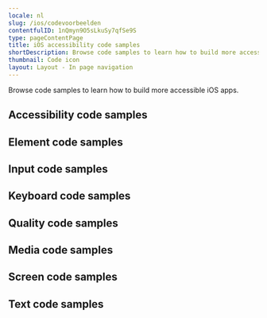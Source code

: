 ```yaml
---
locale: nl
slug: /ios/codevoorbeelden
contentfulID: 1nQmyn9O5sLkuSy7qfSe9S
type: pageContentPage
title: iOS accessibility code samples
shortDescription: Browse code samples to learn how to build more accessible iOS apps.
thumbnail: Code icon
layout: Layout - In page navigation
---
```


Browse code samples to learn how to build more accessible iOS apps.

## Accessibility code samples

<LinkList title="List of iOS Accessibility Code samples" isHighlighted={true}>
  <LinkListItem url="https://appt.org/nl/docs/ios/samples/accessibility-action" title="Accessibility action" pageTitle="Accessibility action on iOS" shortDescription="Accessibility actions provide alternative ways for users of assistive technologies to perform actions."/>
  <LinkListItem url="https://appt.org/nl/docs/ios/samples/accessibility-announcement" title="Accessibility announcement" pageTitle="Accessibility announcement on iOS" shortDescription="Users of assistive technologies should be made aware of important changes in content through accessibility announcements."/>
  <LinkListItem url="https://appt.org/nl/docs/ios/samples/accessibility-dialog" title="Accessibility dialog" pageTitle="Accessibility dialog on iOS" shortDescription="A dialog overlays the screen and offers one or more actions to proceed."/>
  <LinkListItem url="https://appt.org/nl/docs/ios/samples/accessibility-focus-indicator" title="Accessibility focus indicator" pageTitle="Accessibility focus indicator on iOS" shortDescription="Users should know which element has focus when using a keyboard or assistive technology."/>
  <LinkListItem url="https://appt.org/nl/docs/ios/samples/accessibility-focus" title="Accessibility focus" pageTitle="Accessibility focus on iOS" shortDescription="Sometimes you need to programmatically move the accessibility focus to a specific element."/>
  <LinkListItem url="https://appt.org/nl/docs/ios/samples/accessibility-focusability" title="Accessibility focusability" pageTitle="Accessibility focusability on iOS" shortDescription="An element should indicate whether it should be focusable by assistive technologies or not."/>
  <LinkListItem url="https://appt.org/nl/docs/ios/samples/accessibility-group" title="Accessibility group" pageTitle="Accessibility group on iOS" shortDescription="It is easier and quicker for users of assistive technologies to interact with grouped elements."/>
  <LinkListItem url="https://appt.org/nl/docs/ios/samples/accessibility-hint" title="Accessibility hint" pageTitle="Accessibility hint on iOS" shortDescription="An accessibility hint helps users to understand what will happen after performing an action."/>
  <LinkListItem url="https://appt.org/nl/docs/ios/samples/accessibility-label" title="Accessibility label" pageTitle="Accessibility label on iOS" shortDescription="An accessibility label helps users of assistive technologies to identify elements on the screen."/>
  <LinkListItem url="https://appt.org/nl/docs/ios/samples/accessibility-language" title="Accessibility language" pageTitle="Accessibility language on iOS" shortDescription="When content is written in multiple languages, foreign words should ideally be indicated in their respective language."/>
  <LinkListItem url="https://appt.org/nl/docs/ios/samples/accessibility-link" title="Accessibility link" pageTitle="Accessibility link on iOS" shortDescription="Links should be accessible for users of assistive technologies."/>
  <LinkListItem url="https://appt.org/nl/docs/ios/samples/accessibility-live-region" title="Accessibility live region" pageTitle="Accessibility live region on iOS" shortDescription="A live region allows users of assistive technologies to receive updates whenever important information on the screen changes."/>
  <LinkListItem url="https://appt.org/nl/docs/ios/samples/accessibility-modal" title="Accessibility modal" pageTitle="Accessibility modal on iOS" shortDescription="A modal overlays the screen with additional content."/>
  <LinkListItem url="https://appt.org/nl/docs/ios/samples/accessibility-name" title="Accessibility name" pageTitle="Accessibility name on iOS" shortDescription="The accessibility name indicates the name used for interface elements by assistive technologies."/>
  <LinkListItem url="https://appt.org/nl/docs/ios/samples/accessibility-order" title="Accessibility order" pageTitle="Accessibility order on iOS" shortDescription="Assistive technologies try to determine a logical accessibility order based on the placement and properties of the elements on the screen."/>
  <LinkListItem url="https://appt.org/nl/docs/ios/samples/accessibility-role" title="Accessibility role" pageTitle="Accessibility role on iOS" shortDescription="An accessibility role helps users of assistive technologies to understand the purpose of elements on the screen."/>
  <LinkListItem url="https://appt.org/nl/docs/ios/samples/accessibility-state" title="Accessibility state" pageTitle="Accessibility state on iOS" shortDescription="An accessibility state helps users of assistive technologies to understand the state of elements on the screen."/>
  <LinkListItem url="https://appt.org/nl/docs/ios/samples/accessibility-value" title="Accessibility value" pageTitle="Accessibility value on iOS" shortDescription="An accessibility value helps users of assistive technologies to understand the value of elements on the screen."/>
</LinkList>

## Element code samples

<LinkList title="List of iOS Element Code samples" isHighlighted={true}>
  <LinkListItem url="https://appt.org/nl/docs/ios/samples/element-focus-change" title="Element focus change" pageTitle="Element focus change on iOS" shortDescription="Whenever an element receives focus, it should not automatically trigger an event which changes context."/>
  <LinkListItem url="https://appt.org/nl/docs/ios/samples/element-identification" title="Element identification" pageTitle="Element identification on iOS" shortDescription="Functionality that is repeated on multiple screens should use consistent identification."/>
  <LinkListItem url="https://appt.org/nl/docs/ios/samples/element-position" title="Element position" pageTitle="Element position on iOS" shortDescription="Components that are repeated on multiple screens should have a consistent position."/>
</LinkList>

## Input code samples

<LinkList title="List of iOS Input Code samples" isHighlighted={true}>
  <LinkListItem url="https://appt.org/nl/docs/ios/samples/input-cancellation" title="Input cancellation" pageTitle="Input cancellation on iOS" shortDescription="Users should be able to cancel accidental interaction."/>
  <LinkListItem url="https://appt.org/nl/docs/ios/samples/input-content-type" title="Input content type" pageTitle="Input content type on iOS" shortDescription="Setting the content type for input fields helps user entering data."/>
  <LinkListItem url="https://appt.org/nl/docs/ios/samples/input-errors" title="Input errors" pageTitle="Input errors on iOS" shortDescription="Users should be notified when they make input errors."/>
  <LinkListItem url="https://appt.org/nl/docs/ios/samples/input-gestures" title="Input gestures" pageTitle="Input gestures on iOS" shortDescription="Gesture activated functionality should also be available without the use of gestures."/>
  <LinkListItem url="https://appt.org/nl/docs/ios/samples/input-instructions" title="Input instructions" pageTitle="Input instructions on iOS" shortDescription="When a label might not describe the requested input sufficiently, you should add additional instructions."/>
  <LinkListItem url="https://appt.org/nl/docs/ios/samples/input-keyboard-type" title="Input keyboard type" pageTitle="Input keyboard type on iOS" shortDescription="Setting the keyboard type for input fields helps user entering data."/>
  <LinkListItem url="https://appt.org/nl/docs/ios/samples/input-label" title="Input label" pageTitle="Input label on iOS" shortDescription="Input fields should have labels so that users know what input data is expected."/>
  <LinkListItem url="https://appt.org/nl/docs/ios/samples/input-motion" title="Input motion" pageTitle="Input motion on iOS" shortDescription="Provide an alternative way for actions activated by motion, to allow everyone to use the functionality."/>
  <LinkListItem url="https://appt.org/nl/docs/ios/samples/input-predictable" title="Input predictable" pageTitle="Input predictable on iOS" shortDescription="Whenever a user provides input, there should be no change of context."/>
</LinkList>

## Keyboard code samples

<LinkList title="List of iOS Keyboard Code samples" isHighlighted={true}>
  <LinkListItem url="https://appt.org/nl/docs/ios/samples/keyboard-order" title="Keyboard order" pageTitle="Keyboard order on iOS" shortDescription="By adjusting the keyboard order, you can provide a great experience for users that control their device using a hardware keyboard."/>
  <LinkListItem url="https://appt.org/nl/docs/ios/samples/keyboard-shortcuts" title="Keyboard shortcuts" pageTitle="Keyboard shortcuts on iOS" shortDescription="Most people operate their smartphones with touch, but some people use an external keyboard."/>
</LinkList>

## Quality code samples

<LinkList title="List of iOS Quality Code samples" isHighlighted={true}>
  <LinkListItem url="https://appt.org/nl/docs/ios/samples/linting" title="Linting" pageTitle="Linting on iOS" shortDescription="Linting is the process of running a tool which analyzes your code for potential errors."/>
</LinkList>

## Media code samples

<LinkList title="List of iOS Media Code samples" isHighlighted={true}>
  <LinkListItem url="https://appt.org/nl/docs/ios/samples/audio-control" title="Audio control" pageTitle="Audio control on iOS" shortDescription="Users should be able to control audio whenever it plays automatically."/>
  <LinkListItem url="https://appt.org/nl/docs/ios/samples/audio-description" title="Audio description" pageTitle="Audio description on iOS" shortDescription="Videos should include audio description when important visual details are shown which you cannot hear."/>
  <LinkListItem url="https://appt.org/nl/docs/ios/samples/live-captions" title="Live captions" pageTitle="Live captions on iOS" shortDescription="Captions should be provided in real-time to enable users to understand what is being said in live videos."/>
  <LinkListItem url="https://appt.org/nl/docs/ios/samples/captions" title="Captions" pageTitle="Captions on iOS" shortDescription="Captions should be provided to enable users to understand what is being said in videos."/>
  <LinkListItem url="https://appt.org/nl/docs/ios/samples/transcript" title="Transcript" pageTitle="Transcript on iOS" shortDescription="Videos should contain a transcript to allow users to read what is shown in media, such as a video or podcast."/>
</LinkList>

## Screen code samples

<LinkList title="List of iOS Screen Code samples" isHighlighted={true}>
  <LinkListItem url="https://appt.org/nl/docs/ios/samples/reduced-animations" title="Reduced animations" pageTitle="Reduced animations on iOS" shortDescription="Content which conveys a sense of motion can be a barrier for users."/>
  <LinkListItem url="https://appt.org/nl/docs/ios/samples/contrast" title="Contrast" pageTitle="Contrast on iOS" shortDescription="Apps should provide enough contrast between text and its background so that it can be read by people with moderately low vision."/>
  <LinkListItem url="https://appt.org/nl/docs/ios/samples/dark-mode" title="Dark mode" pageTitle="Dark mode on iOS" shortDescription="Dark mode darkens background colours and provides a more comfortable viewing experience in low light."/>
  <LinkListItem url="https://appt.org/nl/docs/ios/samples/frequent-flashes" title="Frequent flashes" pageTitle="Frequent flashes on iOS" shortDescription="Rapidly flashing images or views can cause seizures for some users."/>
  <LinkListItem url="https://appt.org/nl/docs/ios/samples/descriptive-headers" title="Descriptive headers" pageTitle="Descriptive headers on iOS" shortDescription="Screens should have descriptive headers, this helps users find specific content and orient themselves within your app."/>
  <LinkListItem url="https://appt.org/nl/docs/ios/samples/descriptive-labels" title="Descriptive labels" pageTitle="Descriptive labels on iOS" shortDescription="Screens should have descriptive labels, these help users recognize which purpose controls have."/>
  <LinkListItem url="https://appt.org/nl/docs/ios/samples/screen-orientation" title="Screen orientation" pageTitle="Screen orientation on iOS" shortDescription="Apps should adapt to the preferred display orientation of the user."/>
  <LinkListItem url="https://appt.org/nl/docs/ios/samples/reflow" title="Reflow" pageTitle="Reflow on iOS" shortDescription="Content on the screen should reflow based on the users' preferences."/>
  <LinkListItem url="https://appt.org/nl/docs/ios/samples/search-functionality" title="Search functionality" pageTitle="Search functionality on iOS" shortDescription="Users might have difficulty finding a specific screen."/>
  <LinkListItem url="https://appt.org/nl/docs/ios/samples/skip-content" title="Skip content" pageTitle="Skip content on iOS" shortDescription="It can be helpful for users to skip repeated blocks of content."/>
  <LinkListItem url="https://appt.org/nl/docs/ios/samples/adjustable-timing" title="Adjustable timing" pageTitle="Adjustable timing on iOS" shortDescription="Everyone, including people with disabilities, should have adequate time to interact with your app."/>
  <LinkListItem url="https://appt.org/nl/docs/ios/samples/screen-title" title="Screen title" pageTitle="Screen title on iOS" shortDescription="Each screen should have a descriptive title, which helps users with identifying the screen."/>
</LinkList>

## Text code samples

<LinkList title="List of iOS Text Code samples" isHighlighted={true}>
  <LinkListItem url="https://appt.org/nl/docs/ios/samples/bold-text" title="Bold text" pageTitle="Bold text on iOS" shortDescription="Apps should use bold text when users have indicated this as a preference in the system settings."/>
  <LinkListItem url="https://appt.org/nl/docs/ios/samples/text-element" title="Text element" pageTitle="Text element on iOS" shortDescription="Always use text elements to display text, unless this is not possible due to styling, such as text logo's."/>
  <LinkListItem url="https://appt.org/nl/docs/ios/samples/localization" title="Localization" pageTitle="Localization on iOS" shortDescription="Assistive technologies, such as the screen reader, use the locale for the pronunciation of utterances."/>
  <LinkListItem url="https://appt.org/nl/docs/ios/samples/scale-text" title="Scale text" pageTitle="Scale text on iOS" shortDescription="Apps should scale text to the size specified by users in the system settings."/>
  <LinkListItem url="https://appt.org/nl/docs/ios/samples/text-spacing" title="Text spacing" pageTitle="Text spacing on iOS" shortDescription="Content should adapt to increased spacing between lines, words, letters, and paragraphs."/>
  <LinkListItem url="https://appt.org/nl/docs/ios/samples/text-truncation" title="Text truncation" pageTitle="Text truncation on iOS" shortDescription="Text should never get truncated in your app, even when users have enlarged their font size."/>
</LinkList>